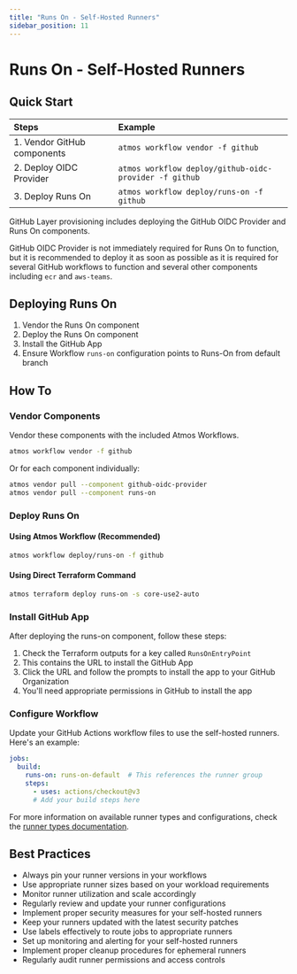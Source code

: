 ```yaml
---
title: "Runs On - Self-Hosted Runners"
sidebar_position: 11
---
```


# Runs On - Self-Hosted Runners

## Quick Start

| Steps                      | Example                                    |
| :------------------------- | :----------------------------------------- |
| 1. Vendor GitHub components | `atmos workflow vendor -f github`           |
| 2. Deploy OIDC Provider    | `atmos workflow deploy/github-oidc-provider -f github` |
| 3. Deploy Runs On          | `atmos workflow deploy/runs-on -f github`   |


GitHub Layer provisioning includes deploying the GitHub OIDC Provider and Runs On components.

GitHub OIDC Provider is not immediately required for Runs On to function, but it is recommended to deploy it as soon as possible as it is required for several GitHub workflows to function and several other components including `ecr` and `aws-teams`.

## Deploying Runs On

1. Vendor the Runs On component
2. Deploy the Runs On component
3. Install the GitHub App
4. Ensure Workflow `runs-on` configuration points to Runs-On from default branch

## How To

### Vendor Components

Vendor these components with the included Atmos Workflows.

```bash
atmos workflow vendor -f github
```

Or for each component individually:

```bash
atmos vendor pull --component github-oidc-provider
atmos vendor pull --component runs-on
```

### Deploy Runs On

#### Using Atmos Workflow (Recommended)

```bash
atmos workflow deploy/runs-on -f github
```

#### Using Direct Terraform Command

```bash
atmos terraform deploy runs-on -s core-use2-auto
```

### Install GitHub App

After deploying the runs-on component, follow these steps:

1. Check the Terraform outputs for a key called `RunsOnEntryPoint`
2. This contains the URL to install the GitHub App
3. Click the URL and follow the prompts to install the app to your GitHub Organization
4. You'll need appropriate permissions in GitHub to install the app

### Configure Workflow

Update your GitHub Actions workflow files to use the self-hosted runners. Here's an example:

```yaml
jobs:
  build:
    runs-on: runs-on-default  # This references the runner group
    steps:
      - uses: actions/checkout@v3
      # Add your build steps here
```

For more information on available runner types and configurations, check the [runner types documentation](https://runs-on.com/runners/linux/).

## Best Practices

- Always pin your runner versions in your workflows
- Use appropriate runner sizes based on your workload requirements
- Monitor runner utilization and scale accordingly
- Regularly review and update your runner configurations
- Implement proper security measures for your self-hosted runners
- Keep your runners updated with the latest security patches
- Use labels effectively to route jobs to appropriate runners
- Set up monitoring and alerting for your self-hosted runners
- Implement proper cleanup procedures for ephemeral runners
- Regularly audit runner permissions and access controls

